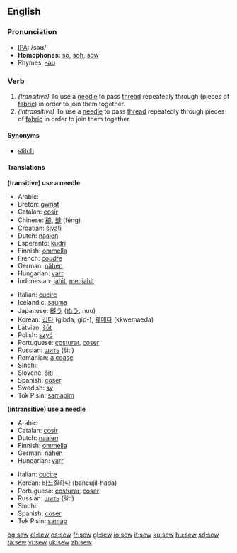 ==English==

===Pronunciation===
*[[w:IPA|IPA]]: /səʊ/
*'''Homophones:''' [[so]], [[soh]], [[sow]]
*Rhymes: [[Rhymes:English:-əʊ|-əʊ]]

===Verb===
{{irregverb|'''to sew'''|'''[[sews]]'''|'''[[sewed]]'''|'''[[sewn]] '''or''' [[sewed]]'''|'''[[sewing]]'''}}

#''(transitive)'' To use a [[needle]] to pass [[thread]] repeatedly through (pieces of [[fabric]]) in order to join them together.
#''(intransitive)'' To use a [[needle]] to pass [[thread]] repeatedly through pieces of [[fabric]] in order to join them together.

====Synonyms====
*[[stitch]]

====Translations====
'''(transitive) use a needle'''
{{top}}
*Arabic: {{ARchar|[[خيط]]}} {{IPAchar|(χéyyaʈa)}}
*Breton: [[gwriat]]
*Catalan: [[cosir]]
*Chinese: [[縫]], [[缝]] (féng)
*Croatian: [[šivati]]
*Dutch: [[naaien]]
*Esperanto: [[kudri]]
*Finnish: [[ommella]]
*French: [[coudre]]
*German: [[nähen]]
*Hungarian: [[varr]]
*Indonesian: [[jahit]], [[jahit|menjahit]]
{{mid}}
*Italian: [[cucire]]
*Icelandic: [[sauma]]
*Japanese: [[縫う]] ([[ぬう]], nuu)
*Korean: [[깁다]] (gibda, gip-), [[꿰매다]] (kkwemaeda) 
*Latvian: [[šūt]]
*Polish: [[szyć]]
*Portuguese: [[costurar]], [[coser]]
*Russian: [[шить]] (šit’)
*Romanian: [[a coase]]
*Sindhi:{{SDchar|[[سِبَڻُ]]}}
*Slovene: [[šiti]]
*Spanish: [[coser]]
*Swedish: [[sy]]
*Tok Pisin: [[samapim]]
{{bottom}}

'''(intransitive) use a needle'''
{{top}}
*Arabic: {{ARchar|[[خاط]]}} {{IPAchar|(χāʈa)}}
*Catalan: [[cosir]]
*Dutch: [[naaien]]
*Finnish: [[ommella]]
*German: [[nähen]]
*Hungarian: [[varr]]
{{mid}}
*Italian: [[cucire]]
*Korean: [[바느질하다]] (baneujil-hada)
*Portuguese: [[costurar]], [[coser]]
*Russian: [[шить]] (šit’)
*Sindhi:{{SDchar|[[سِبَڻُ]]}}
*Spanish: [[coser]]
*Tok Pisin: [[samap]]
{{bottom}}

[[bg:sew]]
[[el:sew]]
[[es:sew]]
[[fr:sew]]
[[gl:sew]]
[[io:sew]]
[[it:sew]]
[[ku:sew]]
[[hu:sew]]
[[sd:sew]]
[[ta:sew]]
[[vi:sew]]
[[uk:sew]]
[[zh:sew]]